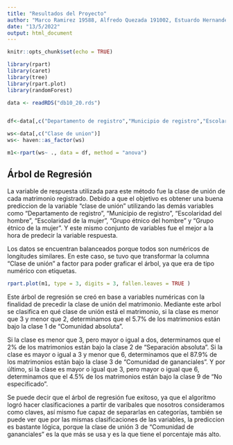 ```yaml
---
title: "Resultados del Proyecto"
author: "Marco Ramirez 19588, Alfredo Quezada 191002, Estuardo Hernandez 19202, Eduardo Ramírez 19946"
date: "13/5/2022"
output: html_document
---
```


```r
knitr::opts_chunk$set(echo = TRUE)

library(rpart)
library(caret)
library(tree)
library(rpart.plot)
library(randomForest)

data <- readRDS("db10_20.rds")


df<-data[,c("Departamento de registro","Municipio de registro","Escolaridad del hombre","Escolaridad de la mujer","Grupo etnico del hombre","Grupo etnico de la mujer", "Clase de union")]

ws<-data[,c("Clase de union")]
ws<- haven::as_factor(ws)

m1<-rpart(ws~ ., data = df, method = "anova")
```

## Árbol de Regresión

La variable de respuesta utilizada para este método fue la clase de unión de cada matrimonio registrado. Debido a que el objetivo es obtener una buena prediccion de la variable "clase de unión" utilizando las demás variables como "Departamento de registro", "Municipio de registro", "Escolaridad del hombre", "Escolaridad de la mujer", "Grupo étnico del hombre" y "Grupo étnico de la mujer". Y este mismo conjunto de variables fue el mejor a la hora de predecir la variable respuesta.

Los datos se encuentran balanceados porque todos son numéricos de longitudes similares.
En este caso, se tuvo que transformar la columna "Clase de unión" a factor para poder graficar el árbol, ya que era de tipo numérico con etiquetas.

```r
rpart.plot(m1, type = 3, digits = 3, fallen.leaves = TRUE )
```

Este árbol de regresión se creó en base a variables numéricas con la finalidad de precedir la clase de unión del matrimonio. Mediante este arbol se clasifica en qué clase de unión está el matrimonio, si la clase es menor que 3 y menor que 2, determinamos que el 5.7% de los matrimonios están bajo la clase 1 de "Comunidad absoluta".

Si la clase es menor que 3, pero mayor o igual a dos, determinamos que el 2% de los matrimonios están bajo la clase 2 de "Separación absoluta". Si la clase es mayor o igual a 3 y menor que 6, determinamos que el 87.9% de los matrimonios están bajo la clase 3 de "Comunidad de gananciales". Y por último, si la clase es mayor o igual que 3, pero mayor o igual que 6, determinamos que el 4.5% de los matrimonios están bajo la clase 9 de "No especificado".

Se puede decir que el árbol de regresión fue exitoso, ya que el algoritmo logró hacer clasificaciones a partir de varibales que nosotros consideramos como claves, así mismo fue capaz de separarlas en categorías, también se puede ver que por las mismas clasificaciones de las variables, la prediccion es bastante lógica, porque la clase de unión 3 de "Comunidad de gananciales" es la que más se usa y es la que tiene el porcentaje más alto.
